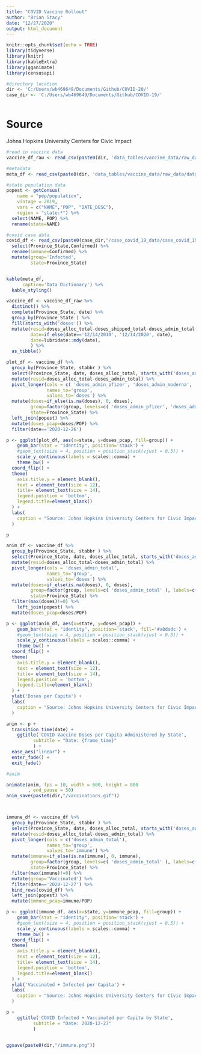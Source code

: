 ```yaml
---
title: "COVID Vaccine Rollout"
author: "Brian Stacy"
date: "12/27/2020"
output: html_document
---
```


```r
knitr::opts_chunk$set(echo = TRUE)
library(tidyverse)
library(knitr)
library(kableExtra)
library(gganimate)
library(censusapi)

#directory location
dir <- 'C:/Users/wb469649/Documents/Github/COVID-20/'
case_dir <- 'C:/Users/wb469649/Documents/Github/COVID-19/'



```

# Source

 Johns Hopkins University Centers for Civic Impact 
 
```r

#read in vaccine data
vaccine_df_raw <- read_csv(paste0(dir, 'data_tables/vaccine_data/raw_data/vaccine_data_us_state_timeline.csv'))

#metadata
meta_df <- read_csv(paste0(dir, 'data_tables/vaccine_data/raw_data/data_dictionary.csv'))

#state population data
popest <- getCensus(
    name = "pep/population",
    vintage = 2019,
    vars = c("NAME","POP", "DATE_DESC"),
    region = "state:*") %>% 
  select(NAME, POP) %>%
  rename(state=NAME)

#covid case data
covid_df <- read_csv(paste0(case_dir,"/csse_covid_19_data/csse_covid_19_daily_reports_us/","12-27-2020.csv")) %>%
  select(Province_State,Confirmed) %>%
  rename(immune=Confirmed) %>%
  mutate(group='Infected',
         state=Province_State)



```
 
```r

kable(meta_df,
      caption='Data Dictionary') %>%
  kable_styling()

```
 
```r

vaccine_df <- vaccine_df_raw %>%
  distinct() %>%
  complete(Province_State, date) %>%
  group_by(Province_State ) %>%
  fill(starts_with('doses')) %>%
  mutate(resid=doses_alloc_total-doses_shipped_total-doses_admin_total,
         date=if_else(date=='12/14/2010', '12/14/2020', date),
         date=lubridate::mdy(date),
         ) %>%
  as_tibble()

```
 
 
 
```r

plot_df <- vaccine_df %>%
  group_by(Province_State, stabbr ) %>%
  select(Province_State, date, doses_alloc_total, starts_with('doses_admin'),doses_shipped_total ) %>%
  mutate(resid=doses_alloc_total-doses_admin_total) %>%
  pivot_longer(cols = c( 'doses_admin_pfizer', 'doses_admin_moderna', 'doses_admin_unknown' ),
               names_to='group',
               values_to='doses') %>%
  mutate(doses=if_else(is.na(doses), 0, doses),
         group=factor(group, levels=c( 'doses_admin_pfizer', 'doses_admin_moderna','doses_admin_unknown' ), labels=c( 'Pfizer', 'Moderna', 'Not Specified' )),
         state=Province_State) %>%
  left_join(popest) %>%
  mutate(doses_pcap=doses/POP) %>%
  filter(date=='2020-12-26')

p <- ggplot(plot_df, aes(x=state, y=doses_pcap, fill=group)) +
    geom_bar(stat = "identity", position='stack') +
    #geom_text(size = 4, position = position_stack(vjust = 0.5)) +
    scale_y_continuous(labels = scales::comma) +
    theme_bw() +
  coord_flip() +
  theme(
    axis.title.y = element_blank(),
    text = element_text(size = 12),
    title= element_text(size = 14),
    legend.position = 'bottom',
    legend.title=element_blank()
  ) +
  labs(
    caption = "Source: Johns Hopkins University Centers for Civic Impact.  https://coronavirus.jhu.edu/vaccines"
  )

p


```
 
 
```r

anim_df <- vaccine_df %>%
  group_by(Province_State, stabbr ) %>%
  select(Province_State, date, doses_alloc_total, starts_with('doses_admin'),doses_shipped_total ) %>%
  mutate(resid=doses_alloc_total-doses_admin_total) %>%
  pivot_longer(cols = 'doses_admin_total',
               names_to='group',
               values_to='doses') %>%
  mutate(doses=if_else(is.na(doses), 0, doses),
         group=factor(group, levels=c( 'doses_admin_total' ), labels=c( 'Total' )),
         state=Province_State) %>%
  filter(max(doses)!=0) %>%
    left_join(popest) %>%
  mutate(doses_pcap=doses/POP) 

p <- ggplot(anim_df, aes(x=state, y=doses_pcap)) +
    geom_bar(stat = "identity", position='stack', fill='#a8dadc') +
    #geom_text(size = 4, position = position_stack(vjust = 0.5)) +
    scale_y_continuous(labels = scales::comma) +
    theme_bw() +
  coord_flip() +
  theme(
    axis.title.y = element_blank(),
    text = element_text(size = 12),
    title= element_text(size = 14),
    legend.position = 'bottom',
    legend.title=element_blank()
  ) +
  ylab('Doses per Capita') +
  labs(
    caption = "Source: Johns Hopkins University Centers for Civic Impact.  https://coronavirus.jhu.edu/vaccines"
  )

anim <- p +
  transition_time(date) +
    ggtitle('COVID Vaccine Doses per Capita Administered by State',
          subtitle = "Date: {frame_time}"
          ) +
  ease_aes("linear") +
  enter_fade() +
  exit_fade()

#anim

animate(anim, fps = 10, width = 600, height = 800
        , end_pause = 50)
anim_save(paste0(dir,"/vaccinations.gif"))




```



```r

immune_df <- vaccine_df %>%
  group_by(Province_State, stabbr ) %>%
  select(Province_State, date, doses_alloc_total, starts_with('doses_admin'),doses_shipped_total ) %>%
  mutate(resid=doses_alloc_total-doses_admin_total) %>%
  pivot_longer(cols = c('doses_admin_total'),
               names_to='group',
               values_to='immune') %>%
  mutate(immune=if_else(is.na(immune), 0, immune),
         group=factor(group, levels=c( 'doses_admin_total' ), labels=c( 'Total' )),
         state=Province_State) %>%
  filter(max(immune)!=0) %>%
  mutate(group='Vaccinated') %>%
  filter(date=='2020-12-27') %>%
  bind_rows(covid_df) %>%
  left_join(popest) %>%
  mutate(immune_pcap=immune/POP) 

p <- ggplot(immune_df, aes(x=state, y=immune_pcap, fill=group)) +
    geom_bar(stat = "identity", position='stack') +
    #geom_text(size = 4, position = position_stack(vjust = 0.5)) +
    scale_y_continuous(labels = scales::comma) +
    theme_bw() +
  coord_flip() +
  theme(
    axis.title.y = element_blank(),
    text = element_text(size = 12),
    title= element_text(size = 14),
    legend.position = 'bottom',
    legend.title=element_blank()
  ) +
  ylab('Vaccinated + Infected per Capita') +
  labs(
    caption = "Source: Johns Hopkins University Centers for Civic Impact.  https://coronavirus.jhu.edu/vaccines"
  )

p +
    ggtitle('COVID Infected + Vaccinated per Capita by State',
          subtitle = "Date: 2020-12-27"
          ) 


ggsave(paste0(dir,"/immune.png"))



``` 
 
